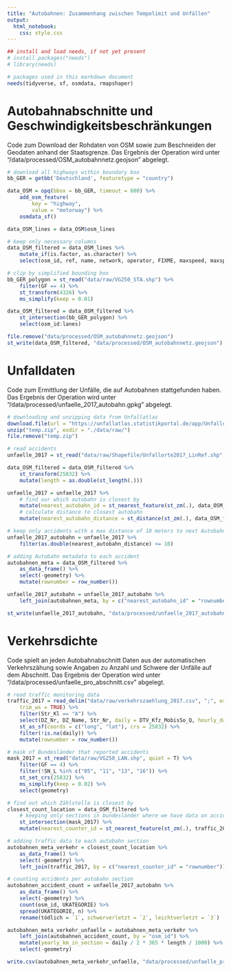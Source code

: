 ```yaml
---
title: "Autobahnen: Zusammenhang zwischen Tempolimit und Unfällen"
output:
  html_notebook:
    css: style.css
---
```


```r
## install and load needs, if not yet present
# install.packages("needs")
# library(needs)

# packages used in this markdown document
needs(tidyverse, sf, osmdata, rmapshaper)
```


# Autobahnabschnitte und Geschwindigkeitsbeschränkungen
Code zum Download der Rohdaten von OSM sowie zum Beschneiden der Geodaten anhand der Staatsgrenze.
Das Ergebnis der Operation wird unter "/data/processed/OSM_autobahnnetz.geojson" abgelegt.
```r
# download all highways within boundary box
bb_GER = getbb('Deutschland', featuretype = "country")

data_OSM = opq(bbox = bb_GER, timeout = 600) %>%
    add_osm_feature(
    	key = "highway",
    	value = "motorway") %>%
    osmdata_sf()

data_OSM_lines = data_OSM$osm_lines

# keep only necessary columns
data_OSM_filtered = data_OSM_lines %>%
	mutate_if(is.factor, as.character) %>%
	select(osm_id, ref, name, network, operator, FIXME, maxspeed, maxspeed.variable, maxspeed.type.conditional, temporary.maxspeed, lanes)

# clip by simplified bounding box
bb_GER_polygon = st_read("data/raw/VG250_STA.shp") %>%
 	filter(GF == 4) %>%
 	st_transform(4326) %>%
 	ms_simplify(keep = 0.01)

data_OSM_filtered = data_OSM_filtered %>%
	st_intersection(bb_GER_polygon) %>%
 	select(osm_id:lanes)

file.remove("data/processed/OSM_autobahnnetz.geojson")
st_write(data_OSM_filtered, "data/processed/OSM_autobahnnetz.geojson")
```



# Unfalldaten
Code zum Ermittlung der Unfälle, die auf Autobahnen stattgefunden haben.
Das Ergebnis der Operation wird unter "/data/processed/unfaelle_2017_autobahn.gpkg" abgelegt.
```r
# downloading and unzipping data from Unfallatlas
download.file(url = "https://unfallatlas.statistikportal.de/app/UnfalldatenDownload/Unfallorte2017_LinRef_Shapefile.zip", destfile = "temp.zip")
unzip("temp.zip", exdir = "./data/raw/")
file.remove("temp.zip")

# read accidents
unfaelle_2017 = st_read("data/raw/Shapefile/Unfallorte2017_LinRef.shp", quiet = T) %>% st_set_crs(25832)

data_OSM_filtered = data_OSM_filtered %>% 
	st_transform(25832) %>%
	mutate(length = as.double(st_length(.)))

unfaelle_2017 = unfaelle_2017 %>% 
	# find our which autobahn is closest by
	mutate(nearest_autobahn_id = st_nearest_feature(st_zm(.), data_OSM_filtered)) %>% 
	# calculate distance to closest autobahn
	mutate(nearest_autobahn_distance = st_distance(st_zm(.), data_OSM_filtered[nearest_autobahn_id, ], by_element = TRUE))

# keep only accidents with a max distance of 10 meters to next Autobahn line
unfaelle_2017_autobahn = unfaelle_2017 %>% 
	filter(as.double(nearest_autobahn_distance) <= 10) 

# adding Autobahn metadata to each accident
autobahnen_meta = data_OSM_filtered %>% 
	as_data_frame() %>% 
	select(-geometry) %>% 
	mutate(rownumber = row_number())

unfaelle_2017_autobahn = unfaelle_2017_autobahn %>% 
	left_join(autobahnen_meta, by = c("nearest_autobahn_id" = "rownumber"))

st_write(unfaelle_2017_autobahn, "data/processed/unfaelle_2017_autobahn.gpkg", update = T, layer_options = "OVERWRITE=YES")
```



# Verkehrsdichte
Code spielt an jeden Autobahnabschnitt Daten aus der automatischen Verkehrszähung sowie Angaben zu Anzahl und Schwere der Unfälle auf dem Abschnitt.
Das Ergebnis der Operation wird unter "/data/processed/unfaelle_pro_abschnitt.csv" abgelegt.
```r
# read traffic monitoring data
traffic_2017 = read_delim("data/raw/verkehrszaehlung_2017.csv", ";", escape_double = FALSE, locale = locale(encoding = "ISO-8859-1", decimal_mark = ","), 
    trim_ws = TRUE) %>% 
	filter(Str_Kl == "A") %>% 
	select(DZ_Nr, DZ_Name, Str_Nr, daily = DTV_Kfz_MobisSo_Q, hourly_day = Mt, hourly_night = Mn, long = Koor_UTM32_E, lat = Koor_UTM32_N) %>% 
	st_as_sf(coords = c("long", "lat"), crs = 25832) %>% 
	filter(!is.na(daily)) %>% 
	mutate(rownumber = row_number())

# mask of Bundesländer that reported accidents
mask_2017 = st_read("data/raw/VG250_LAN.shp", quiet = T) %>% 
	filter(GF == 4) %>%
	filter(!SN_L %in% c("05", "11", "13", "16")) %>% 
	st_set_crs(25832) %>% 
	ms_simplify(keep = 0.02) %>% 
	select(geometry)

# find out which Zählstelle is closest by
closest_count_location = data_OSM_filtered %>% 
	# keeping only sections in bundesländer where we have data on accidents
	st_intersection(mask_2017) %>%
	mutate(nearest_counter_id = st_nearest_feature(st_zm(.), traffic_2017))

# adding traffic data to each autobahn section
autobahnen_meta_verkehr = closest_count_location %>% 
	as_data_frame() %>% 
	select(-geometry) %>%
	left_join(traffic_2017, by = c("nearest_counter_id" = "rownumber"))

# counting accidents per autobahn section
autobahnen_accident_count = unfaelle_2017_autobahn %>% 
	as_data_frame() %>% 
	select(-geometry) %>% 
	count(osm_id, UKATEGORIE) %>% 
	spread(UKATEGORIE, n) %>%
	rename(tödlich = `1`, schwerverletzt = `2`, leichtverletzt = `3`)

autobahnen_meta_verkehr_unfaelle = autobahnen_meta_verkehr %>% 
	left_join(autobahnen_accident_count, by = "osm_id") %>%
	mutate(yearly_km_in_section = daily / 2 * 365 * length / 1000) %>%
	select(-geometry)

write.csv(autobahnen_meta_verkehr_unfaelle, "data/processed/unfaelle_pro_abschnitt.csv", row.names = F)
```



